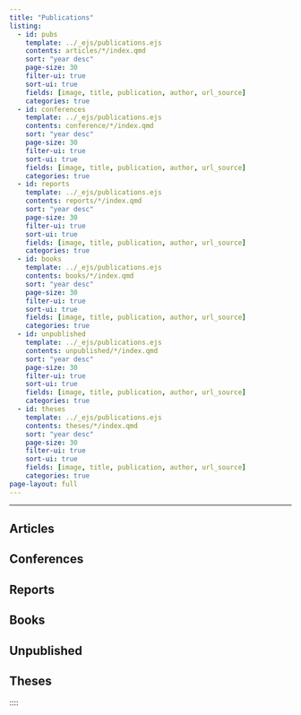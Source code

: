 ```yaml
---
title: "Publications"
listing:
  - id: pubs
    template: ../_ejs/publications.ejs
    contents: articles/*/index.qmd
    sort: "year desc"
    page-size: 30
    filter-ui: true
    sort-ui: true
    fields: [image, title, publication, author, url_source]
    categories: true
  - id: conferences
    template: ../_ejs/publications.ejs
    contents: conference/*/index.qmd
    sort: "year desc"
    page-size: 30
    filter-ui: true
    sort-ui: true
    fields: [image, title, publication, author, url_source]
    categories: true  
  - id: reports
    template: ../_ejs/publications.ejs
    contents: reports/*/index.qmd
    sort: "year desc"
    page-size: 30
    filter-ui: true
    sort-ui: true
    fields: [image, title, publication, author, url_source]
    categories: true  
  - id: books
    template: ../_ejs/publications.ejs
    contents: books/*/index.qmd
    sort: "year desc"
    page-size: 30
    filter-ui: true
    sort-ui: true
    fields: [image, title, publication, author, url_source]
    categories: true  
  - id: unpublished
    template: ../_ejs/publications.ejs
    contents: unpublished/*/index.qmd
    sort: "year desc"
    page-size: 30
    filter-ui: true
    sort-ui: true
    fields: [image, title, publication, author, url_source]
    categories: true  
  - id: theses
    template: ../_ejs/publications.ejs
    contents: theses/*/index.qmd
    sort: "year desc"
    page-size: 30
    filter-ui: true
    sort-ui: true
    fields: [image, title, publication, author, url_source]
    categories: true  
page-layout: full
---
```



<hr>

:::: {.panel-tabset}

## Articles
:::{#pubs}
:::

## Conferences

:::{#conferences}
:::

## Reports

:::{#reports}
:::

## Books

:::{#books}
:::

## Unpublished

:::{#unpublished}
:::

::::

## Theses

:::{#theses}
:::

::::